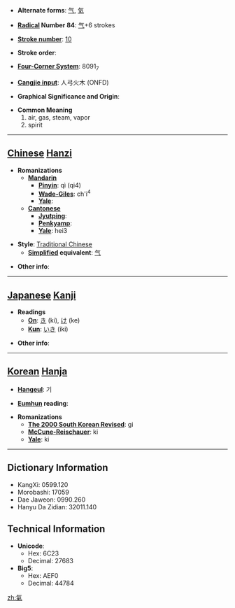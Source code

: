 * '''Alternate forms''': [[气]], [[気]]

* '''[[Wiktionary:Chinese radical index| Radical]] Number 84''': [[Wiktionary:Chinese radical index 气|气]]+6 strokes

* '''[[Wiktionary:Chinese total strokes index|Stroke number]]''': [[Wiktionary:Chinese total strokes index 10|10]]

* '''Stroke order''': 

* '''[[Wiktionary:Chinese four corner index|Four-Corner System]]''': 8091<sub>7</sub>

* '''[[Wiktionary:Chinese Cangjie index|Cangjie input]]''': 人弓火木 (ONFD)

* '''Graphical Significance and Origin''': 

* '''Common Meaning'''
*#air, gas, steam, vapor
*# spirit


----

== [[Chinese]] [[Hanzi]] ==

* '''Romanizations'''
** '''[[Mandarin]]'''
*** '''[[Pinyin]]''': qì (qi4)
*** '''[[Wade-Giles]]''': ch'i<sup>4</sup>
*** '''[[Yale]]''': 
** '''[[Cantonese]]'''
*** '''[[Jyutping]]''':
*** '''[[Penkyamp]]''': 
*** '''[[Yale]]''': hei3

* '''Style''': [[Traditional Chinese]] 
** '''[[Simplified Chinese|Simplified]] equivalent''': [[气]]

* '''Other info''': 

----

== [[Japanese]] [[Kanji]] ==

* '''Readings'''
** '''[[On]]''': [[き]] (ki), [[け]] (ke)
** '''[[Kun]]''': [[いき]] (iki)

* '''Other info''':  

----

== [[Korean]] [[Hanja]] ==

* '''[[Hangeul]]''': 기

* '''[[Eumhun]] reading''': 

* '''Romanizations'''
** '''[[The 2000 South Korean Revised Romanization|The 2000 South Korean Revised]]''': gi
** '''[[McCune-Reischauer]]''': ki
** '''[[Yale]]''': ki

----

== Dictionary Information ==

* KangXi: 0599.120
* Morobashi: 17059
* Dae Jaweon: 0990.260
* Hanyu Da Zidian: 32011.140

== Technical Information ==

* '''Unicode''':
** Hex: 6C23
** Decimal: 27683
* '''Big5''':
** Hex: AEF0
** Decimal: 44784

[[zh:氣]]